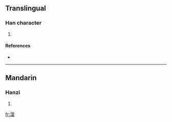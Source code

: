 ==Translingual==

===Han character===
{{Han char|rn=85|rad=水|as=13|sn=16|four=3916<sub>6</sub>|canj=水火月田 (EFBW)}}

# {{defn|Han|sort=水13}}

====References====
* {{Han ref|kx=0652.420|dkj=18381|hdz=31755.060|uh=6FA2|ud=28578|bh=EA40|bd=59968}}

----

==Mandarin==

===Hanzi===
{{cmn-hanzi|pin=[[dāng]] ([[dang1]]), [[guǎn]] ([[guan3]]), [[huàn]] ([[huan4]])|wg=tang<sup>1</sup>, kuan<sup>3</sup>, huan<sup>4</sup>}}

# {{defn|Mandarin}}

[[fr:澢]]